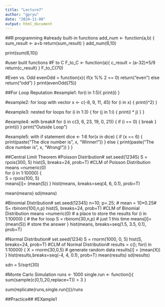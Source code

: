 ---
title: "Lecture7"
author: "gpryu"
date: "2024-11-08"
output: html_document
---
##R programming
#already built-in functions
add_num <- function(a,b)
{
  sum_result <- a+b
  return(sum_result)
}
add_num(6,10)

print(sum(6,10))

#user built functions
#F to C
F_to_C <- function(a){
  c_result = (a-32)*5/9
  return(c_result)
}
F_to_C(70)

#Even vs. Odd
evenOdd = function(x){
  if(x %% 2 == 0)
    return("even")
  else
    return("odd")
} 
print(evenOdd(75))

##For Loop Reputation
#example1: 
for(i in 1:5){ 
  print(i) 
}

#example2: for loop with vector
x <- c(-8, 9, 11, 45)
for (i in x)
{
  print(i^2)
}

#example3: nested for loops
for (i in 1:3)
{
  for (j in 1:i)
  {
    print(i * j)
  }
}

#example4: with break#
for (i in c(3, 6, 23, 19, 0, 21))
{
  if (i == 0)
  {
    break
  }
  print(i)
}
print("Outside Loop")


#example5: with if statement
dice <- 1:6
for(x in dice) {
  if (x == 6) {
    print(paste("The dice number is", x, "Winner!"))
  } else {
    print(paste("The dice number is", x, "Wrong!"))
  }
}


##Central Limit Theorem
#Poisson Distribution#
set.seed(12345)
S = rpois(300, 5)
hist(S, breaks=24, prob=T)
#CLM of Poisson Distribution
means =numeric(0)         
for (i in 1:10000) {        
  S = rpois(100, 5)            
  means[i]= (mean(S)) 
}
hist(means, breaks=seq(4, 6, 0.1), prob=T)

mean(means)
sd(means)

#Binomial Distribution#
set.seed(12345)
n=10; p=.25; # mean = 10*0.25#
S= rbinom(100,n,p)
hist(S, breaks=24, prob=T)
#CLM of Binomial Distribution
means =numeric(0)          # a place to store the results
for (i in 1:10000) {           # the for loop
  S = rbinom(30,n,p)            # just 1 this time
  means[i]= (mean(S)) # store the answer
}
hist(means, breaks=seq(1.5, 3.5, 0.1), prob=T)

#Normal Distribution#
set.seed(1234)
S = rnorm(1000, 0, 5)
hist(S, breaks=24, prob=T)
#CLM of Normal Distribution#
results = c();
for(i in 1:10000) {
  X = rnorm(30,0,5)       # generate random data
  results[i] = (mean(X))
}
hist(results,breaks=seq(-4, 4, 0.1), prob=T)
mean(results)
sd(results)

sdn = 5/sqrt(30)


#Monte Carlo Simulation
runs <- 1000
single.run <- function(){ 
  sum(sample(c(0,1),20,replace=T)) > 3
}

sum(replicate(runs,single.run()))/runs


##Practice##
#EXample1

